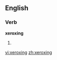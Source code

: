 ==English==

===Verb===
'''xeroxing'''

# {{present participle of|[[xerox]]}}

[[vi:xeroxing]]
[[zh:xeroxing]]